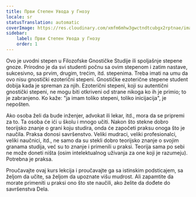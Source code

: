 ```yaml
---
title: Први Степен Увода у Гнозу
locale: sr
statusTranslation: automatic
coverImage: https://res.cloudinary.com/xmfm6mhw3gwctndtcubgx2rptnae/image/upload/v1741354450/small_cover_introduccion_a_la_gnosis_57a3fc8d72.webp
sidebar:
    label: Први Степен Увода у Гнозу
    order: 1
---
```

Ovo je uvodni stepen u Filozofske Gnostičke Studije ili spoljašnje stepene gnoze. Prirodno je da svi studenti počnu sa ovim stepenom i zatim nastave, sukcesivno, sa prvim, drugim, trećim, itd. stepenima. Treba imati na umu da ovo nisu gnostički ezoterični stepeni. Gnostičke ezoterične stepene student dobija kada je spreman za njih. Ezoterični stepeni, koji su autentični gnostički stepeni, ne mogu biti otkriveni od strane nikoga ko ih je primio; to je zabranjeno. Ko kaže: "ja imam toliko stepeni, toliko inicijacija", je nepošten.

Ako osoba želi da bude inženjer, advokat ili lekar, itd., mora da se pripremi za to. Ta osoba će ići u školu i mnogo učiti. Nakon što stekne dobro teorijsko znanje o grani koju studira, onda će započeti praksu onoga što je naučila. Praksa donosi savršenstvo. Veliki mudraci, veliki profesionalci, veliki naučnici, itd., ne samo da su stekli dobro teorijsko znanje o svojim granama studija, već su to znanje i primenili u praksi. Teorija sama po sebi ne može doneti ništa (osim intelektualnog uživanja za one koji je razumeju). Potrebna je praksa.

Proučavajte ovaj kurs lekcija i proučavajte ga sa istinskim podsticajem, sa željom da učite, sa željom da upoznate višu mudrost. Ali zapamtite da morate primeniti u praksi ono što ste naučili, ako želite da dođete do savršenstva Dela.
